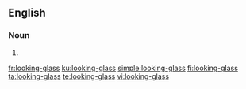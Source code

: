 ==English==

===Noun===
{{en-noun|looking-glasses}}

# {{alternative spelling of|[[looking glass]]}}

[[fr:looking-glass]]
[[ku:looking-glass]]
[[simple:looking-glass]]
[[fi:looking-glass]]
[[ta:looking-glass]]
[[te:looking-glass]]
[[vi:looking-glass]]